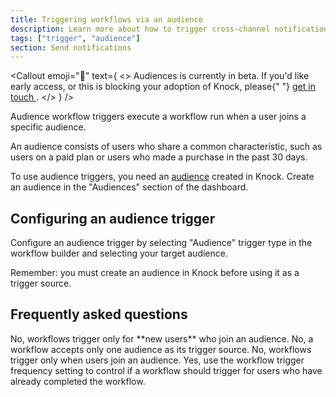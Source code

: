 ```yaml
---
title: Triggering workflows via an audience
description: Learn more about how to trigger cross-channel notification workflows in Knock via an audience.
tags: ["trigger", "audience"]
section: Send notifications
---
```


<Callout
  emoji="🚧"
  text={
    <>
      Audiences is currently in beta. If you'd like early access, or this is
      blocking your adoption of Knock, please{" "}
      <a href="mailto:support@knock.app?subject=Audiences beta access">
        get in touch
      </a>
      .
    </>
  }
/>

Audience workflow triggers execute a workflow run when a user joins a specific audience.

An audience consists of users who share a common characteristic, such as users on a paid plan or users who made a purchase in the past 30 days.

To use audience triggers, you need an [audience](/concepts/audiences) created in Knock. Create an audience in the "Audiences" section of the dashboard.

## Configuring an audience trigger

Configure an audience trigger by selecting "Audience" trigger type in the workflow builder and selecting your target audience.

Remember: you must create an audience in Knock before using it as a trigger source.

## Frequently asked questions

<AccordionGroup>
  <Accordion title="Can I trigger a workflow to all users in an audience?">
    No, workflows trigger only for **new users** who join an audience.
  </Accordion>
  <Accordion title="Can I specify multiple audiences as a trigger source of a workflow?">
    No, a workflow accepts only one audience as its trigger source.
  </Accordion>
  <Accordion title="Can I trigger a workflow for a user who is removed from an audience?">
    No, workflows trigger only when users join an audience.
  </Accordion>
  <Accordion title="Can I prevent a workflow from being run if the user has already run through the workflow?">
    Yes, use the workflow trigger frequency setting to control if a workflow should trigger for users who have already completed the workflow.
  </Accordion>
</AccordionGroup>
